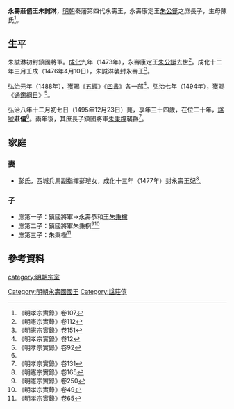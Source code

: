 {{東亞男性歷史人物
| 名稱=永壽莊僖王誠淋 
| 身份=明朝宗室<br>秦藩永壽王
| 姓=朱
| 名=誠淋
| 字=
| 封爵=[[郡王|郡王]]
| 封號=永壽
| 封地=[[西安|西安]]
| 乳名=
| 小字=
| 别號=
| 其他名號=
| 出生年=1462年
| 逝世年=1495年
| 諡號=莊僖
| 墳墓=
| 父親=永壽康定王[[朱公鋌|朱公鋌]]
| 母親=
| 元配=彭氏
| 繼室=
| 側室=
| 元配之父=西城兵馬副指揮彭𤧸
| 元配之母=
| 繼室之父=
| 繼室之母=
| 嫡兄弟=
| 嫡姊妹=
| 庶兄弟=
| 庶姊妹=
| 同胞兄弟=
| 同胞姊妹=
| 異母兄弟=
| 異母姊妹=
| 嫡子=
| 嫡女=
| 庶子=永壽恭和王[[朱秉欓|朱秉欓]]、朱秉栵、朱秉檉
| 庶女=
| 注釋=
|}}

'''永壽莊僖王朱誠淋'''{{BD|1462年||1495年|12月23日|catIdx=Z朱}}，[[明朝|明朝]]秦藩第四代永壽王，永壽康定王[[朱公鋌|朱公鋌]]之庶長子，生母陳氏<ref name=x107>《明孝宗實錄》卷107</ref>。

==生平==
朱誠淋初封鎮國將軍。[[成化|成化]]九年（1473年），永壽康定王[[朱公鋌|朱公鋌]]去世<ref>《明憲宗實錄》卷112</ref>。成化十二年三月壬戌（1476年4月10日），朱誠淋襲封永壽王<ref>《明憲宗實錄》卷151</ref>。

[[弘治|弘治]]元年（1488年），獲賜《[[五經|五經]]》《[[四書|四書]]》各一部<ref>《明孝宗實錄》卷12</ref>。弘治七年（1494年），獲賜《[[通鑑綱目|通鑑綱目]]》<ref>《明孝宗實錄》卷92</ref>。

弘治八年十二月初七日（1495年12月23日）薨，享年三十四歲，在位二十年，[[諡號|諡號]]'''莊僖'''<ref name=x107/>。兩年後，其庶長子鎮國將軍[[朱秉欓|朱秉欓]]襲爵<ref>《明孝宗實錄》卷131</ref>。

== 家庭 ==
===妻===
*彭氏，西城兵馬副指揮彭𤧸女，成化十三年（1477年）封永壽王妃<ref>《明憲宗實錄》卷165</ref>。

===子===
*庶第一子：鎮國將軍→永壽恭和王[[朱秉欓|朱秉欓]]
*庶第二子：鎮國將軍朱秉栵<ref>《明憲宗實錄》卷250</ref><ref>《明孝宗實錄》卷49</ref>
*庶第三子：朱秉檉<ref>《明孝宗實錄》卷65</ref>

== 參考資料 ==
{{reflist|3}}

{{s-start}}
{{s-before|父康定王[[朱公鋌|朱公鋌]]}}
{{s-ttl|title=[[明朝藩王列表_(秦王系)#永壽國|明永壽國國王]]|years=1476年－1495年}}
{{s-aft|after=子恭和王[[朱秉欓|朱秉欓]]}}
{{end}}

[[category:明朝宗室|category:明朝宗室]]
[[Category:明朝永壽國國王|Category:明朝永壽國國王]]
[[Category:諡莊僖|Category:諡莊僖]]